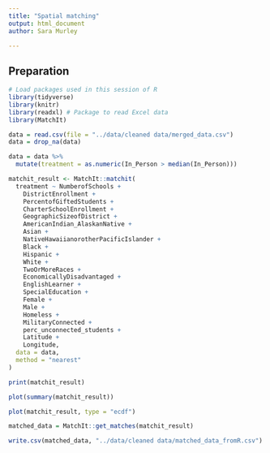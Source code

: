```yaml
---
title: "Spatial matching"
output: html_document
author: Sara Murley

---
```


## Preparation
```r
# Load packages used in this session of R
library(tidyverse)
library(knitr)
library(readxl) # Package to read Excel data
library(MatchIt)
```

```r
data = read.csv(file = "../data/cleaned data/merged_data.csv")
data = drop_na(data)
```

```r
data = data %>% 
  mutate(treatment = as.numeric(In_Person > median(In_Person)))
```

```r
matchit_result <- MatchIt::matchit(
  treatment ~ NumberofSchools +
    DistrictEnrollment +
    PercentofGiftedStudents +
    CharterSchoolEnrollment +
    GeographicSizeofDistrict +
    AmericanIndian_AlaskanNative +
    Asian +
    NativeHawaiianorotherPacificIslander +
    Black +
    Hispanic +
    White +
    TwoOrMoreRaces +
    EconomicallyDisadvantaged +
    EnglishLearner +
    SpecialEducation +
    Female +
    Male +
    Homeless +
    MilitaryConnected +
    perc_unconnected_students +
    Latitude +
    Longitude,
  data = data,
  method = "nearest"
)
```

```r
print(matchit_result)
```
```r
plot(summary(matchit_result))
```

```r
plot(matchit_result, type = "ecdf")
```

```r
matched_data = MatchIt::get_matches(matchit_result)
```




```r
write.csv(matched_data, "../data/cleaned data/matched_data_fromR.csv")
```



